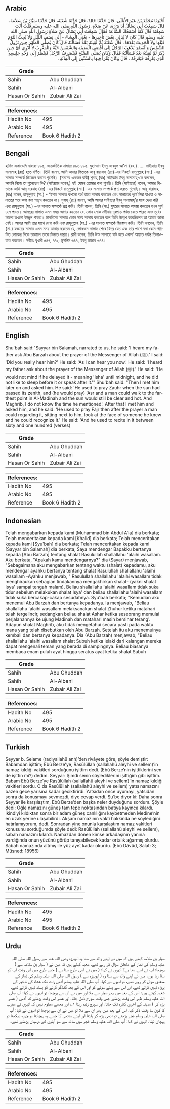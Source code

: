 ## Arabic


<div dir="rtl" lang="ar" style={{fontSize:'larger',backgroundColor:'#f8f9fa',padding:20}}>
أَخْبَرَنَا مُحَمَّدُ بْنُ عَبْدِ الأَعْلَى، قَالَ حَدَّثَنَا خَالِدٌ، قَالَ حَدَّثَنَا شُعْبَةُ، قَالَ حَدَّثَنَا سَيَّارُ بْنُ سَلاَمَةَ، قَالَ سَمِعْتُ أَبِي يَسْأَلُ أَبَا بَرْزَةَ، عَنْ صَلاَةِ، رَسُولِ اللَّهِ صلى الله عليه وسلم قُلْتُ أَنْتَ سَمِعْتَهُ قَالَ كَمَا أَسْمَعُكَ السَّاعَةَ فَقَالَ سَمِعْتُ أَبِي يَسْأَلُ عَنْ صَلاَةِ رَسُولِ اللَّهِ صلى الله عليه وسلم قَالَ كَانَ لاَ يُبَالِي بَعْضَ تَأْخِيرِهَا - يَعْنِي الْعِشَاءَ - إِلَى نِصْفِ اللَّيْلِ وَلاَ يُحِبُّ النَّوْمَ قَبْلَهَا وَلاَ الْحَدِيثَ بَعْدَهَا ‏.‏ قَالَ شُعْبَةُ ثُمَّ لَقِيتُهُ بَعْدُ فَسَأَلْتُهُ قَالَ كَانَ يُصَلِّي الظُّهْرَ حِينَ تَزُولُ الشَّمْسُ وَالْعَصْرَ يَذْهَبُ الرَّجُلُ إِلَى أَقْصَى الْمَدِينَةِ وَالشَّمْسُ حَيَّةٌ وَالْمَغْرِبَ لاَ أَدْرِي أَىَّ حِينٍ ذَكَرَ ثُمَّ لَقِيتُهُ بَعْدُ فَسَأَلْتُهُ فَقَالَ وَكَانَ يُصَلِّي الصُّبْحَ فَيَنْصَرِفُ الرَّجُلُ فَيَنْظُرُ إِلَى وَجْهِ جَلِيسِهِ الَّذِي يَعْرِفُهُ فَيَعْرِفُهُ ‏.‏ قَالَ وَكَانَ يَقْرَأُ فِيهَا بِالسِّتِّينَ إِلَى الْمِائَةِ ‏.‏
</div>
<div style={{backgroundColor:'#f8f9fa',padding:20, marginBottom: 10}}><table> <thead> <tr> <th>Grade</th> <th></th> </tr> </thead> <tbody> <tr><td>Sahih</td><td>Abu Ghuddah</td></tr><tr><td>Sahih</td><td>Al-Albani</td></tr><tr><td>Hasan Or Sahih</td><td>Zubair Ali Zai</td></tr></tbody></table><table> <thead> <tr> <th>References:</th> <th></th> </tr> </thead> <tbody><tr><td>Hadith No</td><td>495</td></tr><tr><td>Arabic No</td><td>495</td></tr><tr><td>Reference</td><td>Book 6 Hadith 2</td></tr></tbody></table></div>

## Bengali


<div dir="ltr" lang="bn" style={{fontSize:'larger',backgroundColor:'#f8f9fa',padding:20}}>
হাদিস একাডেমি নাম্বারঃ ৪৯৫, আন্তর্জাতিক নাম্বারঃ ৪৯৬ ৪৯৫. মুহাম্মাদ ইবনু আবদুল আ'লা (রহ.) ..... সাইয়্যার ইবনু সালামাহ্ (রাঃ) হতে বর্ণিত। তিনি বলেন, আমি আমার পিতাকে আবূ বারাযাহ্ (রাঃ)-এর নিকটে রাসূলুল্লাহ (সা.) -এর সালাত সম্পর্কে জিজ্ঞেস করতে শুনেছি। (সনদের একজন রাবী) শুবাহ্ (রাঃ) সাইয়্যার ইবনু সালামাহ্-কে বললেন, আপনি নিজে তা শুনেছেন কি? (সাইয়্যার বলেন,) হ্যাঁ! যেমন তোমার কথা শুনছি। তিনি (সাইয়্যার) বলেন, আমার পিতাকে আমি আবূ বারযাহ্ (রাঃ) -এর নিকটে রাসূলুল্লাহ (সা.) -এর সালাত সম্পর্কে প্রশ্ন করতে শুনেছি। আবূ বারাযাহ্ (রাঃ) বলেন, রাসূলুল্লাহ (সা.) - ‘ইশার সালাত কখনো অর্ধ রাতে আদায় করতেন এবং সালাতের পূর্বে নিদ্রা যাওয়া ও সালাতের পরে কথা বলা পছন্দ করতেন না। শুবাহ্ (রাঃ) বলেন, আমি আবার সাইয়্যার ইবনু সালামাহ্’র সঙ্গে দেখা করি এবং রাসূলুল্লাহ (সা.) -এর সালাত সম্পর্কে প্রশ্ন করি। তিনি বলেন, তিনি (সা.) যুহরের সালাত আদায় করতেন যখন সূর্য ঢলে পড়ত। আসরের সালাত এমন সময় আদায় করতেন যে, কোন লোক মদীনার দূরপ্রান্ত পর্যন্ত যেতে পারত এবং সূর্যের আলো তখনো উজ্জ্বল থাকত। মাগরিবের সালাত কোন সময় আদায় করতেন বলে তিনি উল্লেখ করেছিলেন তা আমার জানা নেই। আবার আমি তার সাথে দেখা করি এবং রাসূলুল্লাহ (সা.) -এর সালাত সম্পর্কে জিজ্ঞেস করি। তিনি বললেন, তিনি (সা.) ফজরের সালাত এমন সময় আদায় করতেন যে, লোকজন সালাত শেষে ফিরে যেত এবং তার পাশে বসা কোন পরিচিত লোকের দিকে তাকালে তাকে চিনতে পারত। রাবী বলেন, তিনি উক্ত সালাতে ষাট হতে একশ’ আয়াত পর্যন্ত তিলাওয়াত করতেন। সহীহ: বুখারী ৫৪৭, ৭৭১; মুসলিম ৬৪৭, ইবনু মাজাহ ৬৭৪।
</div>
<div style={{backgroundColor:'#f8f9fa',padding:20, marginBottom: 10}}><table> <thead> <tr> <th>Grade</th> <th></th> </tr> </thead> <tbody> <tr><td>Sahih</td><td>Abu Ghuddah</td></tr><tr><td>Sahih</td><td>Al-Albani</td></tr><tr><td>Hasan Or Sahih</td><td>Zubair Ali Zai</td></tr></tbody></table><table> <thead> <tr> <th>References:</th> <th></th> </tr> </thead> <tbody><tr><td>Hadith No</td><td>495</td></tr><tr><td>Arabic No</td><td>495</td></tr><tr><td>Reference</td><td>Book 6 Hadith 2</td></tr></tbody></table></div>

## English


<div dir="ltr" lang="en" style={{fontSize:'larger',backgroundColor:'#f8f9fa',padding:20}}>
Shu'bah said:"Sayyar bin Salamah, narrated to us, he said: 'I heard my father ask Abu Barzah about the prayer of the Messenger of Allah (ﷺ).' I said: 'Did you really hear him?' He said: 'As I can hear you now.' He said: 'I heard my father ask about the prayer of the Messenger of Allah (ﷺ).' He said: 'He would not mind if he delayed it - meaning 'Isha' until midnight, and he did not like to sleep before it or speak after it.'" Shu'bah said: "Then I met him later on and asked him. He said: 'He used to pray Zauhr when the sun had passed its zenith, and (he would pray) 'Asr and a man could walk to the farthest point in Al-Madinah and the sun would still be clear and hot. And Maghrib, I do not know the time he mentioned.' After that I met him and asked him, and he said: 'He used to pray Fajr then after the prayer a man could regarding it, sitting next to him, look at the face of someone he knew and he could recognize it.' He said: 'And he used to recite in it between sixty and one hundred (verses)
</div>
<div style={{backgroundColor:'#f8f9fa',padding:20, marginBottom: 10}}><table> <thead> <tr> <th>Grade</th> <th></th> </tr> </thead> <tbody> <tr><td>Sahih</td><td>Abu Ghuddah</td></tr><tr><td>Sahih</td><td>Al-Albani</td></tr><tr><td>Hasan Or Sahih</td><td>Zubair Ali Zai</td></tr></tbody></table><table> <thead> <tr> <th>References:</th> <th></th> </tr> </thead> <tbody><tr><td>Hadith No</td><td>495</td></tr><tr><td>Arabic No</td><td>495</td></tr><tr><td>Reference</td><td>Book 6 Hadith 2</td></tr></tbody></table></div>

## Indonesian


<div dir="ltr" lang="id" style={{fontSize:'larger',backgroundColor:'#f8f9fa',padding:20}}>
Telah mengabarkan kepada kami [Muhammad bin Abdul A'la] dia berkata; Telah menceritakan kepada kami [Khalid] dia berkata; Telah menceritakan kepada kami [Syu'bah] dia berkata; Telah menceritakan kepada kami [Sayyar bin Salamah] dia berkata; Saya mendengar Bapakku bertanya kepada [Abu Barzah] tentang shalat Rasulullah shallallahu 'alaihi wasallam. Aku berkata, "Apakah kamu mendengarnya?" dia (Sayar) menjawab, "Sebagaimana aku mengabarkan tentang waktu (shalat) kepadamu, aku mendengar ayahku bertanya tentang shalat Rasulullah shallallahu 'alaihi wasallam -Ayahku menjawab, " Rasulullah shallallahu 'alaihi wasallam tidak menghiraukan sebagian tindakannya mengakhirkan shalat- (yakni shalat Isya' sampai tengah malam). Beliau shallallahu 'alaihi wasallam tidak suka tidur sebelum melakukan shalat Isya' dan beliau shallallahu 'alaihi wasallam tidak suka bercakap-cakap sesudahnya. Syu'bah berkata; "Kemudian aku menemui Abu Barzah dan bertanya kepadanya. Ia menjawab, "Beliau shallallahu 'alaihi wasallam melaksanakan shalat Zhuhur ketika matahari telah tergelincir, sedangkan beliau shalat Ashar ketika seseorang memulai perjalanannya ke ujung Madinah dan matahari masih bersinar terang'. Adapun shalat Maghrib, aku tidak mengetahui secara pasti pada waktu mana yang telah disebutkan oleh Abu Barzah. Setelah itu aku menemuinya kembali dan bertanya kepadanya. Dia (Abu Barzah) menjawab, "Beliau shallallahu 'alaihi wasallam shalat Subuh ketika lelaki dari kalangan mereka dapat mengenali teman yang berada di sampingnya. Beliau biasanya membaca enam puluh ayat hingga seratus ayat ketika shalat Subuh
</div>
<div style={{backgroundColor:'#f8f9fa',padding:20, marginBottom: 10}}><table> <thead> <tr> <th>Grade</th> <th></th> </tr> </thead> <tbody> <tr><td>Sahih</td><td>Abu Ghuddah</td></tr><tr><td>Sahih</td><td>Al-Albani</td></tr><tr><td>Hasan Or Sahih</td><td>Zubair Ali Zai</td></tr></tbody></table><table> <thead> <tr> <th>References:</th> <th></th> </tr> </thead> <tbody><tr><td>Hadith No</td><td>495</td></tr><tr><td>Arabic No</td><td>495</td></tr><tr><td>Reference</td><td>Book 6 Hadith 2</td></tr></tbody></table></div>

## Turkish


<div dir="ltr" lang="tr" style={{fontSize:'larger',backgroundColor:'#f8f9fa',padding:20}}>
Seyyar b. Selame (radıyallahü anh)’den rivâyete göre, şöyle demiştir: Babamdan işittim; Ebû Berze’ye, Rasûlüllah (sallallahü aleyhi ve sellem)’in namaz kıldığı vakitleri sorduğunu işittim dedi. (Ebû Berze’nin işittiklerini sen de işittin mi?) dedim. Seyyar: Şimdi senin söylediklerini işittiğim gibi işittim. Babam Ebû Berze’ye Rasûlüllah (sallallahü aleyhi ve sellem)’in namaz kıldığı vakitleri sordu. O da Rasûlüllah (sallallahü aleyhi ve sellem) yatsı namazını bazen gece yarısına kadar geciktirirdi. Yatsıdan önce uyumayı, yatsıdan sonra da konuşmayı sevmezdi, diye cevap verdi. Şu’be diyor ki: Daha sonra Seyyar ile karşılaştım, Ebû Berze’den başka neler duyduğunu sordum. Şöyle dedi: Öğle namazını güneş tam tepe noktasından batıya kayınca kılardı. İkindiyi kıldıktan sonra bir adam güneş canlılığını kaybetmeden Medine’nin en uzak yerine ulaşabilirdi. Akşam namazının vakti hakkında ne söylediğini hatırlamıyorum, dedi. Sonradan yine onunla karşılaştım namaz vakitleri konusunu sorduğumda şöyle dedi: Rasûlüllah (sallallahü aleyhi ve sellem), sabah namazını kılardı. Namazdan dönen kimse arkadaşının yanına vardığında onun yüzünü görüp tanıyabilecek kadar ortalık ağarmış olurdu. Sabah namazında altmış ile yüz ayet kadar okurdu. (Ebû Dâvûd, Salat: 3; Müsned: 18956)
</div>
<div style={{backgroundColor:'#f8f9fa',padding:20, marginBottom: 10}}><table> <thead> <tr> <th>Grade</th> <th></th> </tr> </thead> <tbody> <tr><td>Sahih</td><td>Abu Ghuddah</td></tr><tr><td>Sahih</td><td>Al-Albani</td></tr><tr><td>Hasan Or Sahih</td><td>Zubair Ali Zai</td></tr></tbody></table><table> <thead> <tr> <th>References:</th> <th></th> </tr> </thead> <tbody><tr><td>Hadith No</td><td>495</td></tr><tr><td>Arabic No</td><td>495</td></tr><tr><td>Reference</td><td>Book 6 Hadith 2</td></tr></tbody></table></div>

## Urdu


<div dir="rtl" lang="ur" style={{fontSize:'larger',backgroundColor:'#f8f9fa',padding:20}}>
سیار بن سلامہ کہتے ہیں کہ میں نے اپنے والد سے سنا وہ ابوبرزہ رضی اللہ عنہ سے رسول اللہ صلی اللہ علیہ وسلم کی نماز کے متعلق سوال کر رہے تھے، شعبہ کہتے ہیں کہ میں نے ( سیار بن سلامہ سے ) پوچھا: آپ نے اسے سنا ہے؟ انہوں نے کہا: ( میں نے اسی طرح سنا ہے ) جس طرح میں اس وقت آپ کو سنا رہا ہوں، میں نے اپنے والد سے سنا وہ ( ابوبرزہ سے ) رسول اللہ صلی اللہ علیہ وسلم کی نماز کے متعلق سوال کر رہے تھے، تو انہوں نے کہا: آپ صلی اللہ علیہ وسلم آدھی رات تک عشاء کی تاخیر کی پرواہ نہیں کرتے تھے، اور اس سے پہلے سونے کو اور اس کے بعد گفتگو کرنے کو پسند نہیں کرتے تھے، شعبہ کہتے ہیں: اس کے بعد میں پھر سیار سے ملا اور میں نے ان سے پوچھا، تو انہوں نے کہا: آپ صلی اللہ علیہ وسلم ظہر اس وقت پڑھتے جس وقت سورج ڈھل جاتا، اور عصر اس وقت پڑھتے کہ آدمی ( عصر پڑھ کر ) مدینہ کے آخری کنارہ تک جاتا، اور سورج زندہ رہتا ۱؎ اور مجھے معلوم نہیں کہ انہوں نے مغرب کا کون سا وقت ذکر کیا، اس کے بعد میں پھر ان سے ملا تو میں نے ان سے پوچھا تو انہوں نے کہا: آپ صلی اللہ علیہ وسلم فجر پڑھتے تو آدمی پڑھ کر پلٹتا اور اپنے ساتھی کا جسے وہ پہچانتا ہو چہرہ دیکھتا تو پہچان لیتا، انہوں نے کہا: آپ صلی اللہ علیہ وسلم فجر میں ساٹھ سے سو آیتوں کے درمیان پڑھتے تھے۔
</div>
<div style={{backgroundColor:'#f8f9fa',padding:20, marginBottom: 10}}><table> <thead> <tr> <th>Grade</th> <th></th> </tr> </thead> <tbody> <tr><td>Sahih</td><td>Abu Ghuddah</td></tr><tr><td>Sahih</td><td>Al-Albani</td></tr><tr><td>Hasan Or Sahih</td><td>Zubair Ali Zai</td></tr></tbody></table><table> <thead> <tr> <th>References:</th> <th></th> </tr> </thead> <tbody><tr><td>Hadith No</td><td>495</td></tr><tr><td>Arabic No</td><td>495</td></tr><tr><td>Reference</td><td>Book 6 Hadith 2</td></tr></tbody></table></div>